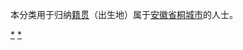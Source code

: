 {{Catnav|頁面分類|各種主題的頁面分類|依中国各省来作的分类|各地中国人|安徽人|安庆人}}
{{Catnav|頁面分類|人物|各國人物|中国人|各地中国人|安徽人|安庆人}}

本分类用于归纳[[籍贯|籍贯]]（出生地）属于[[安徽省|安徽省]][[桐城市|桐城市]]的人士。

[[Category:安庆人|*]]
[[Category:桐城市|*]]